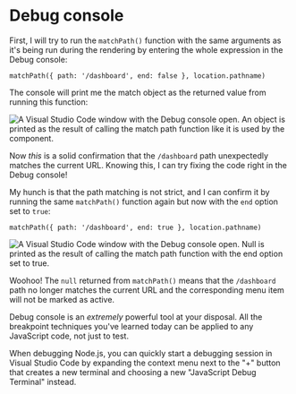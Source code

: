 # Debug console

First, I will try to run the `matchPath()` function with the same arguments as it's being run during the rendering by entering the whole expression in the Debug console:

```
matchPath({ path: '/dashboard', end: false }, location.pathname)
```

The console will print me the match object as the returned value from running this function:

![A Visual Studio Code window with the Debug console open. An object is printed as the result of calling the match path function like it is used by the component.](/assets/04-04-debug-console-01.png)

Now _this_ is a solid confirmation that the `/dashboard` path unexpectedly matches the current URL. Knowing this, I can try fixing the code right in the Debug console!

My hunch is that the path matching is not strict, and I can confirm it by running the same `matchPath()` function again but now with the `end` option set to `true`:

```
matchPath({ path: '/dashboard', end: true }, location.pathname)
```

![A Visual Studio Code window with the Debug console open. Null is printed as the result of calling the match path function with the end option set to true.](/assets/04-04-debug-console-02.png)

Woohoo! The `null` returned from `matchPath()` means that the `/dashboard` path no longer matches the current URL and the corresponding menu item will not be marked as active.

Debug console is an _extremely_ powerful tool at your disposal. All the breakpoint techniques you've learned today can be applied to any JavaScript code, not just to test.

<callout-info>When debugging Node.js, you can quickly start a debugging session in Visual Studio Code by expanding the context menu next to the "+" button that creates a new terminal and choosing a new "JavaScript Debug Terminal" instead.</callout-info>
